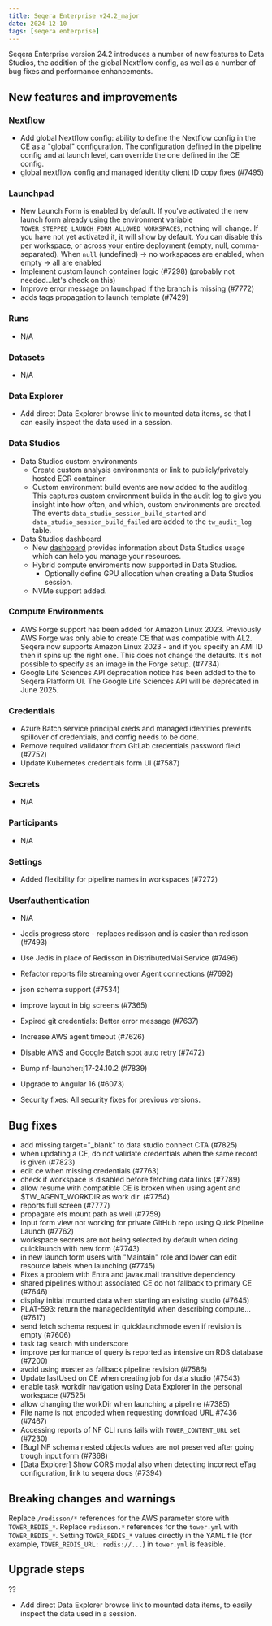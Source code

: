 ```yaml
---
title: Seqera Enterprise v24.2_major
date: 2024-12-10
tags: [seqera enterprise]
---
```


Seqera Enterprise version 24.2 introduces a number of new features to Data Studios, the addition of the global Nextflow config, as well as a number of bug fixes and performance enhancements.

## New features and improvements


### Nextflow

  - Add global Nextflow config: ability to define the Nextflow config in the CE as a "global" configuration. The configuration defined in the pipeline config and at launch level, can override the one defined in the CE config.
  - global nextflow config and managed identity client ID copy fixes (#7495)

### Launchpad

- New Launch Form is enabled by default. If you've activated the new launch form already using the environment variable `TOWER_STEPPED_LAUNCH_FORM_ALLOWED_WORKSPACES`, nothing will change. If you have not yet activated it, it will show by default. You can disable this per workspace, or across your entire deployment (empty, null, comma-separated). When `null` (undefined) ->  no workspaces are enabled, when empty -> all are enabled
- Implement custom launch container logic (#7298) (probably not needed...let's check on  this)
- Improve error message on launchpad if the branch is missing (#7772)
- adds tags propagation to launch template (#7429)

### Runs

- N/A

### Datasets

- N/A

### Data Explorer 

- Add direct Data Explorer browse link to mounted data items, so that I can easily inspect the data used in a session.

### Data Studios
 
 - Data Studios custom environments
    - Create custom analysis environments or link to publicly/privately hosted ECR container. 
    - Custom environment build events are now added to the auditlog. This captures custom environment builds in the audit log to give you insight into how often, and which, custom environments are created. The events `data_studio_session_build_started` and `data_studio_session_build_failed` are added to the `tw_audit_log` table.
- Data Studios dashboard 
    -  New [dashboard](https://docs.seqera.io/platform/24.2/monitoring/dashboard#data-studios) provides information about Data Studios usage which can help you manage your resources.
  - Hybrid compute enviroments now supported in Data Studios.
    - Optionally define GPU allocation when creating a Data Studios session.
  - NVMe support added.

### Compute Environments

- AWS Forge support has been added for Amazon Linux 2023. Previously AWS Forge was only able to create CE that was compatible with AL2. Seqera now supports Amazon Linux 2023 - and if you specify an AMI ID then it spins up the right one. This does not change the defaults. It's not possible to specify as an image in the Forge setup. (#7734)
- Google Life Sciences API deprecation notice has been added to the to Seqera Platform UI. The Google Life Sciences API will be deprecated in June 2025.

### Credentials 

- Azure Batch service principal creds and managed identities prevents spillover of credentials, and config needs to be done. 
- Remove required validator from GitLab credentials password field (#7752)
- Update Kubernetes credentials form UI (#7587)

### Secrets

- N/A

### Participants 

- N/A

### Settings

- Added flexibility for pipeline names in workspaces (#7272)

### User/authentication

- N/A


- Jedis progress store - replaces redisson and is easier than redisson (#7493)
- Use Jedis in place of Redisson in DistributedMailService  (#7496)
- Refactor reports file streaming over Agent connections (#7692)
- json schema support  (#7534)
- improve layout in big screens (#7365)
- Expired git credentials: Better error message (#7637)
- Increase AWS agent timeout (#7626)
- Disable AWS and Google Batch spot auto retry (#7472)


- Bump nf-launcher:j17-24.10.2 (#7839)
- Upgrade to Angular 16 (#6073)
- Security fixes: All security fixes for previous versions. 


## Bug fixes

- add missing target="_blank" to data studio connect CTA (#7825)
- when updating a CE, do not validate credentials when the same record is given (#7823)
- edit ce when missing credentials (#7763)
- check if workspace is disabled before fetching data links (#7789)
- allow resume with compatible CE is broken when using agent and $TW_AGENT_WORKDIR as work dir. (#7754)
- reports full screen (#7777)
- propagate efs mount path as well (#7759)
- Input form view not working for private GitHub repo using Quick Pipeline Launch (#7762)
- workspace secrets are not being selected by default when doing quicklaunch with new form (#7743)
- in new launch form users with "Maintain" role and lower can edit resource labels when launching (#7745)
- Fixes a problem with Entra and javax.mail transitive dependency
- shared pipelines without associated CE do not fallback to primary CE (#7646)
- display initial mounted data when starting an existing studio (#7645)
- PLAT-593: return the managedIdentityId when describing compute… (#7617)
- send fetch schema request in quicklaunchmode even if revision is empty (#7606)
- task tag search with underscore
- improve performance of query is reported as intensive on RDS database (#7200)
- avoid using master as fallback pipeline revision (#7586)
- Update lastUsed on CE when creating job for data studio (#7543)
- enable task workdir navigation using Data Explorer in the personal workspace (#7525)
- allow changing the workDir when launching a pipeline (#7385)
- File name is not encoded when requesting download URL #7436 (#7467)
- Accessing reports of NF CLI runs fails with `TOWER_CONTENT_URL` set (#7230)
- [Bug] NF schema nested objects values are not preserved after going trough input form (#7368)
- [Data Explorer] Show CORS modal also when detecting incorrect eTag configuration, link to seqera docs (#7394)

## Breaking changes and warnings

Replace `/redisson/*` references for the AWS parameter store with `TOWER_REDIS_*`. Replace `redisson.*` references for the `tower.yml` with `TOWER_REDIS_*`. Setting `TOWER_REDIS_*` values directly in the YAML file (for example, `TOWER_REDIS_URL: redis://...`) in `tower.yml` is feasible.

## Upgrade steps




?? 
  - Add direct Data Explorer browse link to mounted data items, to easily inspect the data used in a session.